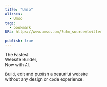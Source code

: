 ```yaml
---
title: "Umso"
aliases:
  - Umso
tags:
  - bookmark
URL: https://www.umso.com/?utm_source=twitter

publish: true
---
```




The Fastest  
Website Builder,  
Now with AI.

Build, edit and publish a beautiful website  
without any design or code experience.